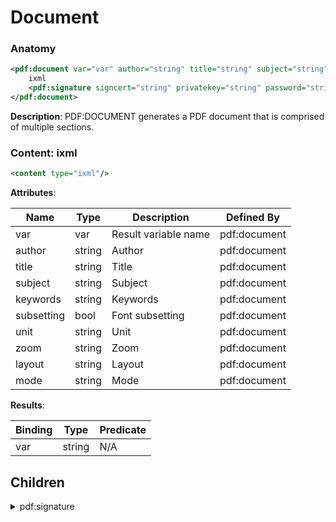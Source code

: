 # Document

### Anatomy

```xml
<pdf:document var="var" author="string" title="string" subject="string" keywords="string" subsetting="bool" unit="string" zoom="string" layout="string" mode="string">
    ixml
    <pdf:signature signcert="string" privatekey="string" password="string" extracerts="string"/>
</pdf:document>
```

 **Description**:
 PDF:DOCUMENT generates a PDF document that is comprised of multiple sections.

### Content: ixml

```xml
<content type="ixml"/>
```

**Attributes**:

| Name | Type | Description | Defined By |
| ---- | ---- | ----------- | ---------- |
| var | var | Result variable name | pdf:document |
| author | string | Author | pdf:document |
| title | string | Title | pdf:document |
| subject | string | Subject | pdf:document |
| keywords | string | Keywords | pdf:document |
| subsetting | bool | Font subsetting | pdf:document |
| unit | string | Unit | pdf:document |
| zoom | string | Zoom | pdf:document |
| layout | string | Layout | pdf:document |
| mode | string | Mode | pdf:document |


**Results**:

| Binding | Type | Predicate |
| ------- | ---- | --------- |
| var | string | N/A |


## Children

<details>
<summary>pdf:signature</summary>

### Anatomy of Signature
```xml
<pdf:signature signcert="string" privatekey="string" password="string" extracerts="string"></pdf:signature>
```

**Attributes**:

| Name | Type | Description |
| ---- | ---- | ----------- |
| signcert | string | Signing certificate (PEM notation) |
| privatekey | string | Private key (PEM notation) |
| password | string | Private key password |
| extracerts | string | Extra certificates (PEM notation) |

</details>

